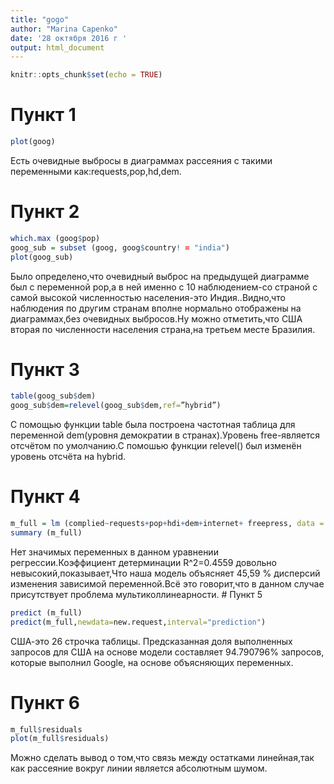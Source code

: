 ---
title: "gogo"
author: "Marina Capenko"
date: '28 октября 2016 г '
output: html_document
---

```{r setup, include=FALSE}
knitr::opts_chunk$set(echo = TRUE)
```

# Пункт 1 
```{r goog}
plot(goog)
```

Есть очевидные выбросы в диаграммах рассеяния с такими переменными как:requests,pop,hd,dem.

# Пункт 2 
```{r goog}
which.max (goog$pop)
goog_sub = subset (goog, goog$country! = "india")
plot(goog_sub)
```

 Было определено,что очевидный выброс на предыдущей диаграмме был с переменной pop,а в ней именно с 10 наблюдением-со страной с самой высокой численностью населения-это Индия..Видно,что наблюдения по другим странам вполне нормально отображены на диаграммах,без очевидных выбросов.Ну можно отметить,что США вторая по численности населения страна,на третьем месте Бразилия. 
 
# Пункт 3 
```{r}
table(goog_sub$dem)
goog_sub$dem=relevel(goog_sub$dem,ref=”hybrid”)
```

С помощью функции table была построена частотная таблица для переменной dem(уровня демократии в странах).Уровень free-является отсчётом по умолчанию.С помошью функции relevel() был изменён уровень отсчёта на hybrid.

# Пункт 4 
```{r}
m_full = lm (complied~requests+pop+hdi+dem+internet+ freepress, data = goog_sub)
summary (m_full)
```

Нет значимых переменных в данном уравнении регрессии.Коэффициент детерминации R^2=0.4559 довольно невысокий,показывает,Что наша модель объясняет 45,59 % дисперсий изменения зависимой переменной.Всё это говорит,что в данном случае присутствует проблема мультиколлинеарности.
# Пункт 5 
```{r}
predict (m_full)
predict(m_full,newdata=new.request,interval="prediction")
```

США-это 26 строчка таблицы. Предсказанная доля выполненных запросов для США на основе модели составляет 94.790796% запросов, которые выполнил Google, на основе объясняющих переменных.

# Пункт 6 
```{r}
m_full$residuals
plot(m_full$residuals)
```
Можно сделать вывод о том,что связь между остатками линейная,так как рассеяние вокруг линии является абсолютным шумом.
